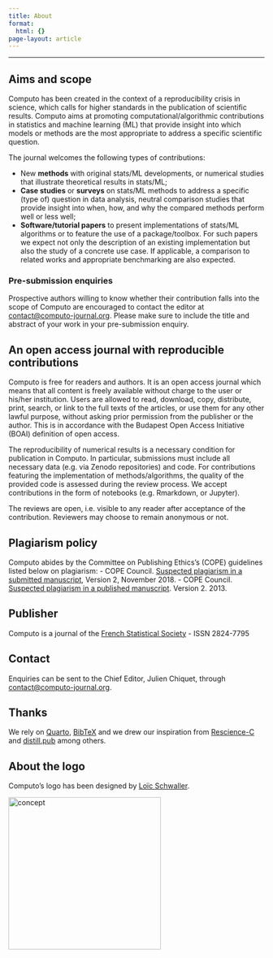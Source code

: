 ```yaml
---
title: About
format:
  html: {}
page-layout: article
---
```


---

## Aims and scope

Computo has been created in the context of a reproducibility crisis in
science, which calls for higher standards in the publication of
scientific results. Computo aims at promoting
computational/algorithmic contributions in statistics and machine
learning (ML) that provide insight into which models or methods are the
most appropriate to address a specific scientific question.

The journal welcomes the following types of contributions:

- New **methods** with original stats/ML developments, or numerical
  studies that illustrate theoretical results in stats/ML;
- **Case studies** or **surveys** on stats/ML methods to address a specific
  (type of) question in data analysis, neutral comparison studies that
  provide insight into when, how, and why the compared methods perform
  well or less well;
- **Software/tutorial papers** to present implementations of stats/ML algorithms or
  to feature the use of a package/toolbox. For such papers we expect not only the description of an existing implementation but also the study of a concrete use case. If applicable, a comparison to related works and appropriate benchmarking are also expected. 

::: {.callout-note}
### Pre-submission enquiries
Prospective authors willing to  know whether their contribution falls  into the  scope of  Computo are  encouraged to  contact the editor at <contact@computo-journal.org>. Please make sure to include the title and abstract of your work in your pre-submission enquiry.
:::

## An open access journal with reproducible contributions

Computo is free for readers and authors.
It is an open access journal which means that all content is
freely available without charge to the user or his/her institution.
Users are allowed to read, download, copy, distribute, print,
search, or link to the full texts of the articles, or use
them for any other lawful purpose, without asking prior permission
from the publisher or the author. This is in accordance with the
Budapest Open Access Initiative (BOAI) definition of open access.

The reproducibility of numerical results is a necessary condition for
publication in Computo. In particular, submissions must include all
necessary data (e.g. via Zenodo repositories) and code.  For
contributions featuring the implementation of methods/algorithms, the
quality of the provided code is assessed during the review process.
We accept contributions in the form of notebooks (e.g. Rmarkdown, or
Jupyter).

The reviews are open, i.e. visible to any reader after acceptance of
the contribution. Reviewers may choose to remain anonymous or not.

## Plagiarism policy

Computo abides by the Committee on Publishing Ethics’s (COPE) guidelines listed below on plagiarism:
- COPE Council. [Suspected plagiarism in a submitted manuscript](https://doi.org/10.24318/cope.2019.2.1), Version 2, November 2018.
- COPE Council. [Suspected plagiarism in a published manuscript](https://doi.org/10.24318/cope.2019.2.2). Version 2. 2013.

## Publisher

Computo is a journal of the [French Statistical Society](https://sfds.asso.fr/) - ISSN 2824-7795

## Contact
Enquiries can be sent to the Chief Editor, Julien Chiquet, through <contact@computo-journal.org>.

## Thanks

We rely on [Quarto](https://quarto.org/),
[BibTeX](http://www.bibtex.org/) and we drew our inspiration
from [Rescience-C](https://rescience.github.io/) and
[distill.pub](https://distill.pub/) among others.

## About the logo

Computo's logo has been designed by [Loïc Schwaller](https://loack.me/).

<img src="/assets/img/computo_concept.png" alt="concept" width="300"/>
